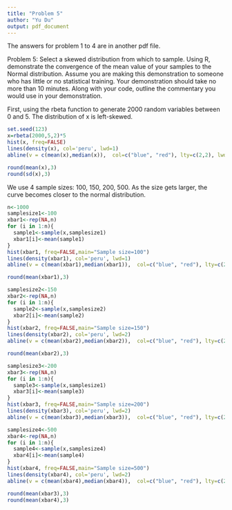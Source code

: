 ```yaml
---
title: "Problem 5"
author: "Yu Du"
output: pdf_document
---
```


The answers for problem 1 to 4 are in another pdf file.

Problem 5:
Select a skewed distribution from which to sample. Using R, demonstrate the convergence of the mean value of your samples to the Normal distribution. Assume you are making this demonstration to someone who has little or no statistical training. Your demonstration should take no more than 10 minutes. Along with your code, outline the commentary you would use in your demonstration.

First, using the rbeta function to generate 2000 random variables between 0 and 5. The distribution of x is left-skewed.
```r
set.seed(123)
x=rbeta(2000,5,2)*5
hist(x, freq=FALSE)
lines(density(x), col='peru', lwd=1)
abline(v = c(mean(x),median(x)),  col=c("blue", "red"), lty=c(2,2), lwd=c(3, 3))
```

```r
round(mean(x),3)
round(sd(x),3)
```

We use 4 sample sizes: 100, 150, 200, 500. As the size gets larger, the curve becomes closer to the normal distribution.
```r
n<-1000
samplesize1<-100
xbar1<-rep(NA,n)
for (i in 1:n){
  sample1<-sample(x,samplesize1)
  xbar1[i]<-mean(sample1)
}
hist(xbar1, freq=FALSE,main="Sample size=100")
lines(density(xbar1), col='peru', lwd=1)
abline(v = c(mean(xbar1),median(xbar1)),  col=c("blue", "red"), lty=c(2,2), lwd=c(3, 3))
```
```r
round(mean(xbar1),3)
```

```r
samplesize2<-150
xbar2<-rep(NA,n)
for (i in 1:n){
  sample2<-sample(x,samplesize2)
  xbar2[i]<-mean(sample2)
}
hist(xbar2, freq=FALSE,main="Sample size=150")
lines(density(xbar2), col='peru', lwd=2)
abline(v = c(mean(xbar2),median(xbar2)),  col=c("blue", "red"), lty=c(2,2), lwd=c(3, 3))
```
```r
round(mean(xbar2),3)
```

```r
samplesize3<-200
xbar3<-rep(NA,n)
for (i in 1:n){
  sample3<-sample(x,samplesize1)
  xbar3[i]<-mean(sample3)
}
hist(xbar3, freq=FALSE,main="Sample size=200")
lines(density(xbar3), col='peru', lwd=2)
abline(v = c(mean(xbar3),median(xbar3)),  col=c("blue", "red"), lty=c(2,2), lwd=c(3, 3))
```

```r
samplesize4<-500
xbar4<-rep(NA,n)
for (i in 1:n){
  sample4<-sample(x,samplesize4)
  xbar4[i]<-mean(sample4)
}
hist(xbar4, freq=FALSE,main="Sample size=500")
lines(density(xbar4), col='peru', lwd=2)
abline(v = c(mean(xbar4),median(xbar4)),  col=c("blue", "red"), lty=c(2,2), lwd=c(3, 3))
```

```r
round(mean(xbar3),3)
round(mean(xbar4),3)
```




